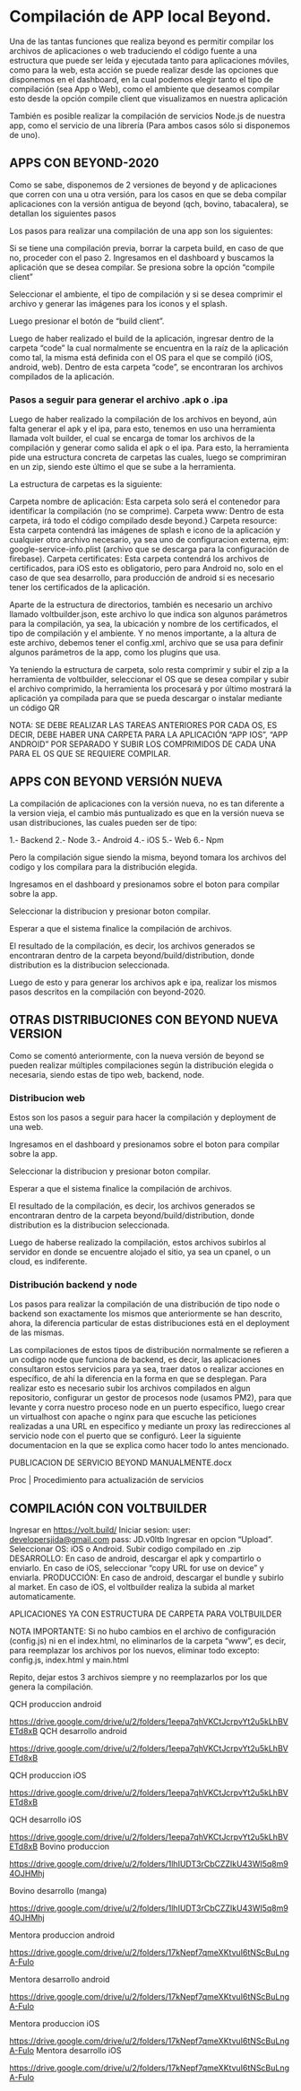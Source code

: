 # Compilación de APP local Beyond.

Una de las tantas funciones que realiza beyond es permitir compilar los archivos de aplicaciones o web traduciendo el código fuente a una estructura que puede ser leída y ejecutada tanto para aplicaciones móviles, como para la web, esta acción se puede realizar desde las opciones que disponemos en el dashboard, en la cual podemos elegir tanto el tipo de compilación (sea App o Web), como el ambiente que deseamos compilar esto desde la opción compile client que visualizamos en nuestra aplicación

También es posible realizar la compilación de servicios Node.js de nuestra app, como el servicio de una librería (Para ambos casos sólo si disponemos de uno).

## APPS CON BEYOND-2020

Como se sabe, disponemos de 2 versiones de beyond y de aplicaciones que corren con una u otra versión, para los casos en que se deba compilar aplicaciones con la versión antigua de beyond (qch, bovino, tabacalera), se detallan los siguientes pasos

Los pasos para realizar una compilación de una app son los siguientes:

Si se tiene una compilación previa, borrar la carpeta build, en caso de que no, proceder con el paso 2.
Ingresamos en el dashboard y buscamos la aplicación que se desea compilar.
Se presiona sobre la opción “compile client”

Seleccionar el ambiente, el tipo de compilación y si se desea comprimir el archivo y generar las imágenes para los iconos y el splash.

Luego presionar el botón de “build client”.

Luego de haber realizado el build de la aplicación, ingresar dentro de la carpeta “code” la cual normalmente se encuentra en la raíz de la aplicación como tal, la misma está definida con el OS para el que se compiló (iOS, android, web). Dentro de esta carpeta “code”, se encontraran los archivos compilados de la aplicación.


### Pasos a seguir para generar el archivo .apk o .ipa

Luego de haber realizado la compilación de los archivos en beyond, aún falta generar el apk y el ipa, para esto, tenemos en uso una herramienta llamada volt builder, el cual se encarga de tomar los archivos de la compilación y generar como salida el apk o el ipa. Para esto, la herramienta pide una estructura concreta de carpetas las cuales, luego se comprimiran en un zip, siendo este último el que se sube a la herramienta.

La estructura de carpetas es la siguiente:

Carpeta nombre de aplicación: Esta carpeta solo será el contenedor para identificar la compilación (no se comprime).
Carpeta www: Dentro de esta carpeta, irá todo el código compilado desde beyond.}
Carpeta resource: Esta carpeta contendrá las imágenes de splash e icono de la aplicación y cualquier otro archivo necesario, ya sea uno de configuracion externa, ejm: google-service-info.plist (archivo que se descarga para la configuración de firebase).
Carpeta certificates: Esta carpeta contendrá los archivos de certificados, para iOS esto es obligatorio, pero para Android no, solo en el caso de que sea desarrollo, para producción de android si es necesario tener los certificados de la aplicación.

Aparte de la estructura de directorios, también es necesario un archivo llamado voltbuilder.json, este archivo lo que indica son algunos parámetros para la compilación, ya sea, la ubicación y nombre de los certificados, el tipo de compilación y el ambiente. Y no menos importante, a la altura de este archivo, debemos tener el config.xml, archivo que se usa para definir algunos parámetros de la app, como los plugins que usa.

Ya teniendo la estructura de carpeta, solo resta comprimir y subir el zip a la herramienta de voltbuilder, seleccionar el OS que se desea compilar y subir el archivo comprimido, la herramienta los procesará y por último mostrará la aplicación ya compilada para que se pueda descargar o instalar mediante un código QR

NOTA: SE DEBE REALIZAR LAS TAREAS ANTERIORES POR CADA OS, ES DECIR, DEBE HABER UNA CARPETA PARA LA APLICACIÓN “APP IOS”, “APP ANDROID” POR SEPARADO Y SUBIR LOS COMPRIMIDOS DE CADA UNA PARA EL OS QUE SE REQUIERE COMPILAR.

## APPS CON BEYOND VERSIÓN NUEVA

La compilación de aplicaciones con la versión nueva, no es tan diferente a la version vieja, el cambio más puntualizado es que en la versión nueva se usan distribuciones, las cuales pueden ser de tipo:

1.- Backend
2.- Node
3.- Android
4.- iOS
5.- Web
6.- Npm

Pero la compilación sigue siendo la misma, beyond tomara los archivos del codigo y los compilara para la distribución elegida.

Ingresamos en el dashboard y presionamos sobre el boton para compilar sobre la app.

Seleccionar la distribucion y presionar boton compilar.

Esperar a que el sistema finalice la compilación de archivos.

El resultado de la compilación, es decir, los archivos generados se encontraran dentro de la carpeta beyond/build/distribution, donde distribution es la distribucion seleccionada.

Luego de esto y para generar los archivos apk e ipa, realizar los mismos pasos descritos en la compilación con beyond-2020.

## OTRAS DISTRIBUCIONES CON BEYOND NUEVA VERSION

Como se comentó anteriormente, con la nueva versión de beyond se pueden realizar múltiples compilaciones según la distribución elegida o necesaria, siendo estas de tipo web, backend, node.

### Distribucion web

Estos son los pasos a seguir para hacer la compilación y deployment de una web.

Ingresamos en el dashboard y presionamos sobre el boton para compilar sobre la app.

Seleccionar la distribucion y presionar boton compilar.

Esperar a que el sistema finalice la compilación de archivos.

El resultado de la compilación, es decir, los archivos generados se encontraran dentro de la carpeta beyond/build/distribution, donde distribution es la distribucion seleccionada.

Luego de haberse realizado la compilación, estos archivos subirlos al servidor en donde se encuentre alojado el sitio, ya sea un cpanel, o un cloud, es indiferente.

### Distribución backend y node

Los pasos para realizar la compilación de una distribución de tipo node o backend son exactamente los mismos que anteriormente se han descrito, ahora, la diferencia particular de estas distribuciones está en el deployment de las mismas.

Las compilaciones de estos tipos de distribución normalmente se refieren a un codigo node que funciona de backend, es decir, las aplicaciones consultaron estos servicios para ya sea, traer datos o realizar acciones en específico, de ahí la diferencia en la forma en que se desplegan. Para realizar esto es necesario subir los archivos compilados en algun repositorio, configurar un gestor de procesos node (usamos PM2), para que levante y corra nuestro proceso node en un puerto especifico, luego crear un virtualhost con apache o nginx para que escuche las peticiones realizadas a una URL en especifico y mediante un proxy las redirecciones al servicio node con el puerto que se configuró. Leer la siguiente documentacion en la que se explica como hacer todo lo antes mencionado.

PUBLICACION DE SERVICIO BEYOND MANUALMENTE.docx

Proc | Procedimiento para actualización de servicios

## COMPILACIÓN CON VOLTBUILDER

Ingresar en https://volt.build/
Iniciar sesion:
user: developersjida@gmail.com
pass: JD.v0ltb
Ingresar en opcion “Upload”.
Seleccionar OS: iOS o Android.
Subir codigo compilado en .zip
DESARROLLO:
En caso de android, descargar el apk y compartirlo o enviarlo.
En caso de iOS, seleccionar “copy URL for use on device” y enviarla.
PRODUCCIÓN:
En caso de android, descargar el bundle y subirlo al market.
En caso de iOS, el voltbuilder realiza la subida al market automaticamente.

APLICACIONES YA CON ESTRUCTURA DE CARPETA PARA VOLTBUILDER

NOTA IMPORTANTE: Si no hubo cambios en el archivo de configuración (config.js) ni en el index.html, no eliminarlos de la carpeta “www”, es decir, para reemplazar los archivos por los nuevos, eliminar todo excepto: config.js, index.html y main.html

Repito, dejar estos 3 archivos siempre y no reemplazarlos por los que genera la compilación.

QCH produccion android

https://drive.google.com/drive/u/2/folders/1eepa7qhVKCtJcrpvYt2u5kLhBVETd8xB
QCH desarrollo android

https://drive.google.com/drive/u/2/folders/1eepa7qhVKCtJcrpvYt2u5kLhBVETd8xB

QCH produccion iOS

https://drive.google.com/drive/u/2/folders/1eepa7qhVKCtJcrpvYt2u5kLhBVETd8xB

QCH desarrollo iOS

https://drive.google.com/drive/u/2/folders/1eepa7qhVKCtJcrpvYt2u5kLhBVETd8xB
Bovino produccion

https://drive.google.com/drive/u/2/folders/1lhIUDT3rCbCZZIkU43WI5q8m94OJHMhj

Bovino desarrollo (manga)

https://drive.google.com/drive/u/2/folders/1lhIUDT3rCbCZZIkU43WI5q8m94OJHMhj

Mentora produccion android

https://drive.google.com/drive/u/2/folders/17kNepf7qmeXKtvuI6tNScBuLngA-FuIo

Mentora desarrollo android

https://drive.google.com/drive/u/2/folders/17kNepf7qmeXKtvuI6tNScBuLngA-FuIo

Mentora produccion iOS

https://drive.google.com/drive/u/2/folders/17kNepf7qmeXKtvuI6tNScBuLngA-FuIo
Mentora desarrollo iOS

https://drive.google.com/drive/u/2/folders/17kNepf7qmeXKtvuI6tNScBuLngA-FuIo









